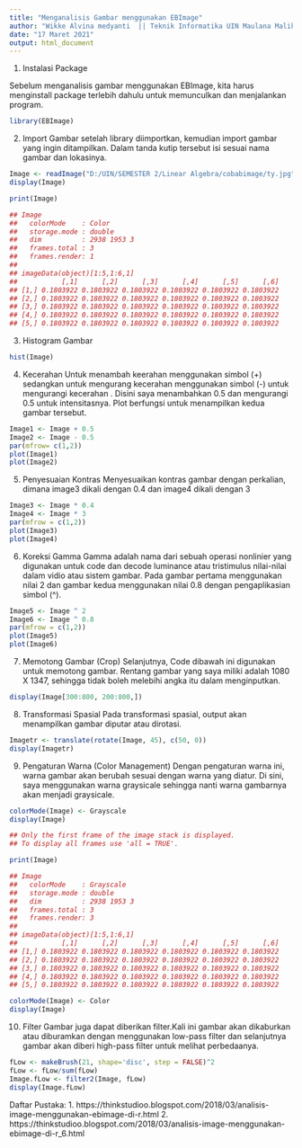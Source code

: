 ---
title: "Menganalisis Gambar menggunakan EBImage"
author: "Wikke Alvina medyanti  || Teknik Informatika UIN Maulana Malik Ibrahim Malang || Dosen Pengampu: Prof.Dr. Suhartono, M.Kom"
date: "17 Maret 2021"
output: html_document
---
1. Instalasi Package

Sebelum menganalisis gambar menggunakan EBImage, kita harus menginstall package terlebih dahulu untuk memunculkan dan menjalankan program.
```{r}
library(EBImage)

```
2. Import Gambar
setelah library diimportkan, kemudian import gambar yang ingin ditampilkan. Dalam tanda kutip tersebut isi sesuai nama gambar dan lokasinya.

```{r}
Image <- readImage("D:/UIN/SEMESTER 2/Linear Algebra/cobabimage/ty.jpg")
display(Image)

```
```{r}
print(Image)
```
```{r}
## Image 
##   colorMode    : Color 
##   storage.mode : double 
##   dim          : 2938 1953 3 
##   frames.total : 3 
##   frames.render: 1 
## 
## imageData(object)[1:5,1:6,1]
##           [,1]      [,2]      [,3]      [,4]      [,5]      [,6]
## [1,] 0.1803922 0.1803922 0.1803922 0.1803922 0.1803922 0.1803922
## [2,] 0.1803922 0.1803922 0.1803922 0.1803922 0.1803922 0.1803922
## [3,] 0.1803922 0.1803922 0.1803922 0.1803922 0.1803922 0.1803922
## [4,] 0.1803922 0.1803922 0.1803922 0.1803922 0.1803922 0.1803922
## [5,] 0.1803922 0.1803922 0.1803922 0.1803922 0.1803922 0.1803922
```

3. Histogram Gambar
```{r}
hist(Image)
```
4. Kecerahan
Untuk menambah keerahan menggunakan simbol (+) sedangkan untuk mengurang kecerahan menggunakan simbol (-) untuk mengurangi kecerahan . Disini saya menambahkan 0.5 dan mengurangi 0.5 untuk intensitasnya. Plot berfungsi untuk menampilkan kedua gambar tersebut.
```{r}
Image1 <- Image + 0.5
Image2 <- Image - 0.5
par(mfrow= c(1,2))
plot(Image1)
plot(Image2)
```

5. Penyesuaian Kontras
Menyesuaikan kontras gambar dengan perkalian, dimana image3 dikali dengan 0.4 dan image4 dikali dengan 3
```{r}
Image3 <- Image * 0.4
Image4 <- Image * 3
par(mfrow = c(1,2))
plot(Image3)
plot(Image4)

```

6. Koreksi Gamma
Gamma adalah nama dari sebuah operasi nonlinier yang digunakan untuk code dan decode luminance atau tristimulus nilai-nilai dalam vidio atau sistem gambar. Pada gambar pertama menggunakan nilai 2 dan gambar kedua menggunakan nilai 0.8 dengan pengaplikasian simbol (^).
```{r}
Image5 <- Image ^ 2
Image6 <- Image ^ 0.8
par(mfrow = c(1,2))
plot(Image5)
plot(Image6)
```

7. Memotong Gambar (Crop)
Selanjutnya, Code dibawah ini digunakan untuk memotong gambar. Rentang gambar yang saya miliki adalah 1080 X 1347, sehingga tidak boleh melebihi angka itu dalam menginputkan.
```{r}
display(Image[300:800, 200:800,])

```

8. Transformasi Spasial
Pada transformasi spasial, output akan menampilkan gambar diputar atau dirotasi.
```{r}
Imagetr <- translate(rotate(Image, 45), c(50, 0))
display(Imagetr)
```

9. Pengaturan Warna (Color Management)
Dengan pengaturan warna ini, warna gambar akan berubah sesuai dengan warna yang diatur. Di sini, saya menggunakan warna graysicale sehingga nanti warna gambarnya akan menjadi graysicale.
```{r}
colorMode(Image) <- Grayscale
display(Image)
```
```{r}
## Only the first frame of the image stack is displayed.
## To display all frames use 'all = TRUE'.
```
```{r}
print(Image)
```
```{r}
## Image 
##   colorMode    : Grayscale 
##   storage.mode : double 
##   dim          : 2938 1953 3 
##   frames.total : 3 
##   frames.render: 3 
## 
## imageData(object)[1:5,1:6,1]
##           [,1]      [,2]      [,3]      [,4]      [,5]      [,6]
## [1,] 0.1803922 0.1803922 0.1803922 0.1803922 0.1803922 0.1803922
## [2,] 0.1803922 0.1803922 0.1803922 0.1803922 0.1803922 0.1803922
## [3,] 0.1803922 0.1803922 0.1803922 0.1803922 0.1803922 0.1803922
## [4,] 0.1803922 0.1803922 0.1803922 0.1803922 0.1803922 0.1803922
## [5,] 0.1803922 0.1803922 0.1803922 0.1803922 0.1803922 0.1803922
```
```{r}
colorMode(Image) <- Color
display(Image)

```
10.  Filter
Gambar juga dapat diberikan filter.Kali ini gambar akan dikaburkan atau diburamkan dengan menggunakan low-pass filter dan selanjutnya gambar akan diberi high-pass filter untuk melihat perbedaanya.
```{r}
fLow <- makeBrush(21, shape='disc', step = FALSE)^2
fLow <- fLow/sum(fLow)
Image.fLow <- filter2(Image, fLow)
display(Image.fLow)
```
Daftar Pustaka:
1. https://thinkstudioo.blogspot.com/2018/03/analisis-image-menggunakan-ebimage-di-r.html
2. https://thinkstudioo.blogspot.com/2018/03/analisis-image-menggunakan-ebimage-di-r_6.html




